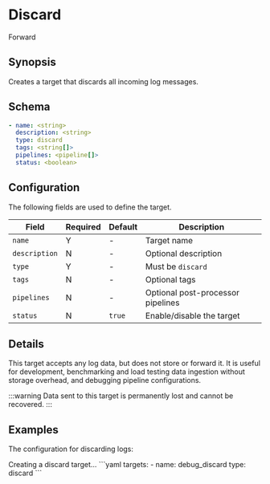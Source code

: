 # Discard

<span className="theme-doc-version-badge badge badge--secondary">Forward</span>

## Synopsis

Creates a target that discards all incoming log messages.

## Schema

```yaml {1,3}
- name: <string>
  description: <string>
  type: discard
  tags: <string[]>
  pipelines: <pipeline[]>
  status: <boolean>
```

## Configuration

The following fields are used to define the target.

|Field|Required|Default|Description|
|---|---|---|---|
|`name`|Y|-|Target name|
|`description`|N|-|Optional description|
|`type`|Y|-|Must be `discard`|
|`tags`|N|-|Optional tags|
|`pipelines`|N|-|Optional post-processor pipelines|
|`status`|N|`true`|Enable/disable the target|

## Details

This target accepts any log data, but does not store or forward it. It is useful for development, benchmarking and load testing data ingestion without storage overhead, and debugging pipeline configurations.

:::warning
Data sent to this target is permanently lost and cannot be recovered.
:::

## Examples

The configuration for discarding logs:

<ExampleGrid>
  <CommentCol>
    Creating a discard target...
  </CommentCol>
  <CodeCol>
    ```yaml
    targets:
      - name: debug_discard
        type: discard
    ```
  </CodeCol>
</ExampleGrid>
